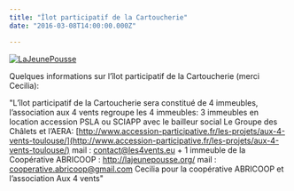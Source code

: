 ```yaml
---
title: "Îlot participatif de la Cartoucherie"
date: "2016-03-08T14:00:00.000Z"

---
```


[![LaJeunePousse](/uploads/LaJeunePousse-300x203.jpg)](http://fontaines-garonne.fr/wp-content/uploads/2016/03/LaJeunePousse.jpg)

Quelques informations sur l’îlot participatif de la Cartoucherie (merci Cecilia):

"L’îlot participatif de la Cartoucherie sera constitué de 4 immeubles, l’association aux 4 vents regroupe les 4 immeubles: 3 immeubles en location accession PSLA ou SCIAPP avec le bailleur social Le Groupe des Châlets et l’AERA: [http://www.accession-participative.fr/les-projets/aux-4-vents-toulouse/](http://www.accession-participative.fr/les-projets/aux-4-vents-toulouse/) mail : [contact@les4vents.eu](mailto:contact@les4vents.eu) + 1 immeuble de la Coopérative ABRICOOP : http://lajeunepousse.org/ mail : [cooperative.abricoop@gmail.com](mailto:cooperative.abricoop@gmail.com) Cecilia pour la coopérative ABRICOOP et l’association Aux 4 vents"
